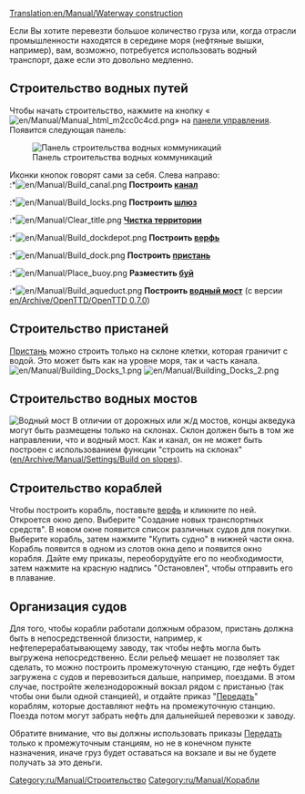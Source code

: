 [[Translation:en/Manual/Waterway construction]]
{{ru/Manual/Оглавление}}

Если Вы хотите перевезти большое количество груза или, когда отрасли промышленности находятся в середине моря (нефтяные вышки, например), вам, возможно, потребуется использовать водный транспорт, даже если это довольно медленно.

==Строительство водных путей==
Чтобы начать строительство, нажмите на кнопку «[[File:en/Manual/Manual html m2cc0c4cd.png]]» на [[ru/Manual/Интерфейс игры|панели управления]]. Появится следующая панель:

[[File:ru/Manual/Dock toolbar.png|center|frame|Панель строительства водных коммуникаций]]


Иконки кнопок говорят сами за себя. Слева направо:<br>
:*[[File:en/Manual/Build canal.png]] '''Построить [[ru/Manual/Пристани|канал]] '''
:*[[File:en/Manual/Build locks.png]] '''Построить [[ru/Manual/Пристани|шлюз]] '''
:*[[File:en/Manual/Clear title.png]] '''[[ru/Manual/Ландшафтный дизайн|Чистка территории]] '''
:*[[File:en/Manual/Build dockdepot.png]] '''Построить [[ru/Manual/Строительство доков|верфь]] '''
:*[[File:en/Manual/Build dock.png]] '''Построить [[ru/Manual/Пристани|пристань]] '''
:*[[File:en/Manual/Place buoy.png]] '''Разместить [[ru/Manual/Пристани|буй]] '''
:*[[File:en/Manual/Build aqueduct.png]] '''Построить [[#stroitelstvo-vodnykh-mostov|водный мост]] ''' (с версии [[en/Archive/OpenTTD/OpenTTD 0.7.0]])

==Строительство пристаней==
[[ru/Manual/Пристани|Пристань]] можно строить только на склоне клетки, которая граничит с водой. Это может быть как на уровне моря, так и часть канала.
[[File:en/Manual/Building Docks 1.png|left]] [[File:en/Manual/Building Docks 2.png]]

==Строительство водных мостов==
[[File:en/Manual/Aqueduct.png|thumb|Водный мост]]
В отличии от дорожных или ж/д мостов, концы акведука могут быть размещены только на склонах. Склон  должен быть в том же направлении, что и водный мост. Как и канал, он не может быть построен с использованием функции "строить на склонах" ([[en/Archive/Manual/Settings/Build on slopes]]).

==Строительство кораблей==
Чтобы построить корабль, поставьте [[ru/Manual/Строительство доков|верфь]] и кликните по ней. Откроется окно депо. Выберите "Создание новых транспортных средств". В новом окне появится список различных судов для покупки. Выберите корабль, затем нажмите "Купить судно" в нижней части окна. Корабль появится в одном из слотов окна депо и появится окно корабля. Дайте ему приказы, переоборудуйте его по необходимости, затем нажмите на красную надпись "Остановлен", чтобы отправить его в плавание.

==Организация судов==
Для того, чтобы корабли работали должным образом, пристань должна быть в непосредственной близости, например, к нефтеперерабатывающему заводу, так чтобы нефть могла быть выгружена непосредственно. Если рельеф мешает не позволяет так сделать, то можно построить промежуточную станцию, где нефть будет загружена с судов и перевозиться дальше, например, поездами. В этом случае,  постройте железнодорожный вокзал рядом с пристанью (так чтобы они были одной станцией), и отдайте приказ "[[ru/Manual/Задания#peredat|Передать]]" кораблям, которые доставляют нефть на промежуточную станцию. Поезда потом могут забрать нефть для дальнейшей перевозки к заводу.

Обратите внимание, что вы должны использовать приказы [[ru/Manual/Задания#peredat|Передать]] только к промежуточным станциям, но не в конечном пункте назначения, иначе груз будет оставаться на вокзале и вы не будете получать за это деньги.

[[Category:ru/Manual/Строительство]]
[[Category:ru/Manual/Корабли]]